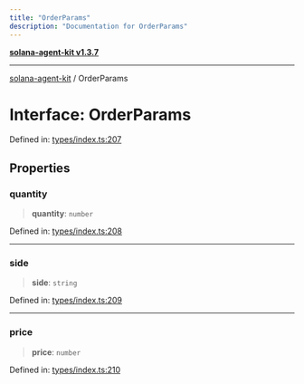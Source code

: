 ```yaml
---
title: "OrderParams"
description: "Documentation for OrderParams"
---
```


[**solana-agent-kit v1.3.7**](../README.md)

***

[solana-agent-kit](../README.md) / OrderParams

# Interface: OrderParams

Defined in: [types/index.ts:207](https://github.com/sendaifun/solana-agent-kit/blob/6acfa958180602da3c2d2ac883bf660ca90dba2f/src/types/index.ts#L207)

## Properties

### quantity

> **quantity**: `number`

Defined in: [types/index.ts:208](https://github.com/sendaifun/solana-agent-kit/blob/6acfa958180602da3c2d2ac883bf660ca90dba2f/src/types/index.ts#L208)

***

### side

> **side**: `string`

Defined in: [types/index.ts:209](https://github.com/sendaifun/solana-agent-kit/blob/6acfa958180602da3c2d2ac883bf660ca90dba2f/src/types/index.ts#L209)

***

### price

> **price**: `number`

Defined in: [types/index.ts:210](https://github.com/sendaifun/solana-agent-kit/blob/6acfa958180602da3c2d2ac883bf660ca90dba2f/src/types/index.ts#L210)
